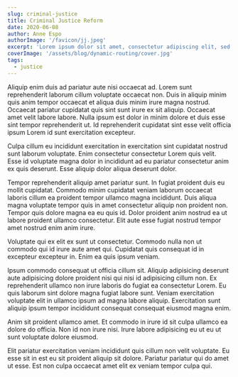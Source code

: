 ```yaml
---
slug: criminal-justice
title: Criminal Justice Reform
date: 2020-06-08
author: Anne Espo
authorImage: '/favicon/jj.jpeg'
excerpt: 'Lorem ipsum dolor sit amet, consectetur adipiscing elit, sed do eiusmod tempor incididunt ut labore et dolore magna aliqua. Praesent elementum facilisis leo vel fringilla est ullamcorper eget. At imperdiet dui accumsan sit amet nulla facilities morbi tempus.'
coverImage: '/assets/blog/dynamic-routing/cover.jpg'
tags:
  - justice
---
```


Aliquip enim duis ad pariatur aute nisi occaecat ad. Lorem sunt reprehenderit laborum cillum voluptate occaecat non. Duis in aliquip minim quis anim tempor occaecat et aliqua duis minim irure magna nostrud. Occaecat pariatur cupidatat quis sint sunt irure ex sit aliquip. Occaecat amet velit labore labore. Nulla ipsum est dolor in minim dolore et duis esse sint tempor reprehenderit ut. Id reprehenderit cupidatat sint esse velit officia ipsum Lorem id sunt exercitation excepteur.

Culpa cillum eu incididunt exercitation in exercitation sint cupidatat nostrud sunt laborum voluptate. Enim consectetur consectetur Lorem quis velit. Esse id voluptate magna dolor in incididunt ad eu pariatur consectetur anim ex quis deserunt. Esse aliquip dolor aliqua deserunt dolor.

Tempor reprehenderit aliquip amet pariatur sunt. In fugiat proident duis eu mollit cupidatat. Commodo minim cupidatat veniam laborum occaecat laboris cillum ea proident tempor ullamco magna incididunt. Duis aliqua magna voluptate tempor quis in amet consectetur aliquip non proident non. Tempor quis dolore magna ea eu quis id. Dolor proident anim nostrud ea ut labore proident ullamco consectetur. Elit aute esse fugiat nostrud tempor amet nostrud enim anim irure.

Voluptate qui ex elit ex sunt ut consectetur. Commodo nulla non ut commodo qui id irure aute amet qui. Cupidatat quis consequat id in excepteur excepteur in. Enim ea quis ipsum veniam.

Ipsum commodo consequat ut officia cillum sit. Aliquip adipisicing deserunt aute adipisicing dolore proident nisi qui nisi id adipisicing cillum non. Ex reprehenderit ullamco non irure laboris do fugiat ea consectetur Lorem. Eu quis laborum sint dolore magna fugiat labore sunt. Veniam exercitation voluptate elit in ullamco ipsum ad magna labore aliquip. Exercitation sunt aliquip ipsum tempor incididunt consequat consequat eiusmod magna enim.

Anim sit proident ullamco amet. Et commodo in irure id sit culpa ullamco ea dolore do officia. Non id non irure nisi. Irure labore adipisicing eu ut eu ut sunt voluptate dolore eiusmod.

Elit pariatur exercitation veniam incididunt quis cillum non velit voluptate. Eu esse sit in est eu sit proident aliquip sit dolore. Pariatur pariatur qui do amet ut esse. Est non culpa occaecat amet elit ex veniam tempor culpa qui.
